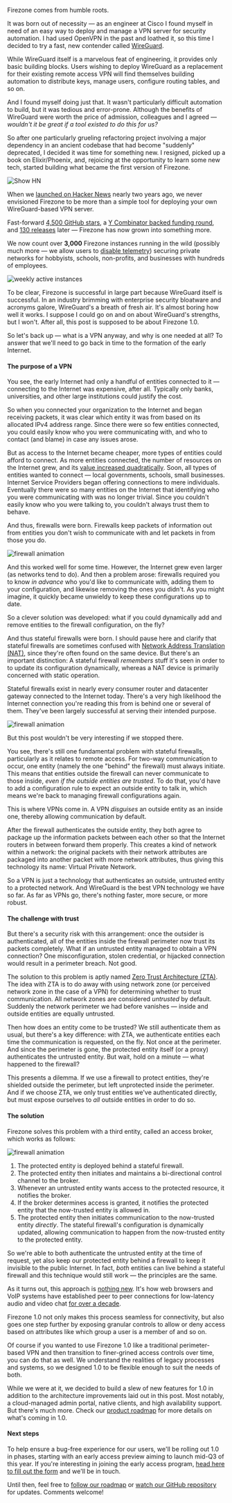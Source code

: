
<span className="font-semibold">Firezone comes from humble roots.</span>

It was born out of necessity &mdash; as an engineer at Cisco I found myself in
need of an easy way to deploy and manage a VPN server for security automation. I
had used OpenVPN in the past and loathed it, so this time I decided to try a
fast, new contender called [WireGuard](https://www.wireguard.com).

While WireGuard itself is a marvelous feat of engineering, it provides only
basic building blocks. Users wishing to deploy WireGuard as a replacement for
their existing remote access VPN will find themselves building automation to
distribute keys, manage users, configure routing tables, and so on.

And I found myself doing just that. It wasn't particularly difficult automation
to build, but it was tedious and error-prone. Although the benefits of WireGuard
were worth the price of admission, colleagues and I agreed &mdash; _wouldn't it
be great if a tool existed to do this for us?_

So after one particularly grueling refactoring project involving a major
dependency in an ancient codebase that had become "suddenly" deprecated, I
decided it was time for something new. I resigned, picked up a book on
Elixir/Phoenix, and, rejoicing at the opportunity to learn some new tech,
started building what became the first version of Firezone.

<Image
  src="/images/nostalgia-show-hn.png"
  alt="Show HN"
  width={1412}
  height={168}
  className="mx-auto shadow rounded"
/>

When we [launched on Hacker News](https://news.ycombinator.com/item?id=28683231)
nearly two years ago, we never envisioned Firezone to be more than a simple tool
for deploying your own WireGuard-based VPN server.

Fast-forward
[4,500 GitHub stars](https://github.com/firezone/firezone/stargazers), a
[Y Combinator backed funding round](https://techcrunch.com/2022/03/30/ycombinator-open-source-startups-winter-22-demo-day/),
and [130 releases](https://github.com/firezone/firezone/releases) later &mdash;
Firezone has now grown into something more.

We now count over <strong>3,000</strong> Firezone instances running in the wild
(possibly much more &mdash; we allow users to
[disable telemetry](/docs/reference/telemetry)) securing private networks for
hobbyists, schools, non-profits, and businesses with hundreds of employees.

<Image
  src="/images/wai-7-2-23.png"
  alt="weekly active instances"
  width={600}
  height={600}
  className="mx-auto shadow rounded border border-neutral-200"
/>

To be clear, Firezone is successful in large part because WireGuard itself is
successful. In an industry brimming with enterprise security bloatware and
acronyms galore, WireGuard's a breath of fresh air. It's almost boring how well
it works. I suppose I could go on and on about WireGuard's strengths, but I
won't. After all, this post is supposed to be about Firezone 1.0.

So let's back up &mdash; what is a VPN anyway, and why is one needed at all? To
answer that we'll need to go back in time to the formation of the early
Internet.

#### The purpose of a VPN

You see, the early Internet had only a handful of entities connected to it
&mdash; connecting to the Internet was expensive, after all. Typically only
banks, universities, and other large institutions could justify the cost.

So when you connected your organization to the Internet and began receiving
packets, it was clear which entity it was from based on its allocated IPv4
address range. Since there were so few entities connected, you could easily know
who you were communicating with, and who to contact (and blame) in case any
issues arose.

But as access to the Internet became cheaper, more types of entities could
afford to connect. As more entities connected, the number of resources on the
Internet grew, and its
[value increased quadratically](https://en.wikipedia.org/wiki/Metcalfe%27s_law).
Soon, all types of entities wanted to connect &mdash; local governments,
schools, small businesses. Internet Service Providers began offering connections
to mere individuals. Eventually there were so many entities on the Internet that
identifying who you were communicating with was no longer trivial. Since you
couldn't easily know who you were talking to, you couldn't always trust them to
behave.

And thus, firewalls were born. Firewalls keep packets of information out from
entities you don't wish to communicate with and let packets in from those you
do.

<object type="image/svg+xml" data="/images/firewall-block.svg">
  <Image
    width={600}
    height={400}
    src="/images/firewall-block.svg"
    alt="firewall animation"
    className="mx-auto"
  />
</object>

And this worked well for some time. However, the Internet grew even larger (as
networks tend to do). And then a problem arose: firewalls required you to know
_in advance_ who you'd like to communicate with, adding them to your
configuration, and likewise removing the ones you didn't. As you might imagine,
it quickly became unwieldy to keep these configurations up to date.

So a clever solution was developed: what if you could dynamically add and remove
entities to the firewall configuration, on the fly?

And thus stateful firewalls were born. I should pause here and clarify that
stateful firewalls are sometimes confused with
[Network Address Translation (NAT)](https://en.wikipedia.org/wiki/Network_address_translation),
since they're often found on the same device. But there's an important
distinction: A stateful firewall _remembers_ stuff it's seen in order to to
update its configuration dynamically, whereas a NAT device is primarily
concerned with static operation.

Stateful firewalls exist in nearly every consumer router and datacenter gateway
connected to the Internet today. There's a very high likelihood the Internet
connection you're reading this from is behind one or several of them. They've
been largely successful at serving their intended purpose.

<object type="image/svg+xml" data="/images/stateful-firewall.svg">
  <Image
    width={600}
    height={400}
    src="/images/stateful-firewall.svg"
    alt="firewall animation"
    className="mx-auto"
  />
</object>

But this post wouldn't be very interesting if we stopped there.

You see, there's still one fundamental problem with stateful firewalls,
particularly as it relates to remote access. For two-way communication to occur,
one entity (namely the one "behind" the firewall) must always initiate. This
means that entities outside the firewall can never communicate to those inside,
_even if the outside entities are trusted_. To do that, you'd have to add a
configuration rule to expect an outside entity to talk in, which means we're
back to managing firewall configurations again.

This is where VPNs come in. A VPN _disguises_ an outside entity as an inside
one, thereby allowing communication by default.

After the firewall authenticates the outside entity, they both agree to package
up the information packets between each other so that the Internet routers in
between forward them properly. This creates a kind of network within a network:
the original packets with their network attributes are packaged into another
packet with more network attributes, thus giving this technology its name:
Virtual Private Network.

So a VPN is just a technology that authenticates an outside, untrusted entity to
a protected network. And WireGuard is the best VPN technology we have so far. As
far as VPNs go, there's nothing faster, more secure, or more robust.

#### The challenge with trust

But there's a security risk with this arrangement: once the outsider is
authenticated, all of the entities inside the firewall perimeter now trust its
packets completely. What if an untrusted entity managed to obtain a VPN
connection? One misconfiguration, stolen credential, or hijacked connection
would result in a perimeter breach. Not good.

The solution to this problem is aptly named
[Zero Trust Architecture (ZTA)](https://en.wikipedia.org/wiki/Zero_trust_security_model).
The idea with ZTA is to do away with using network zone (or perceived network
zone in the case of a VPN) for determining whether to trust communication. All
network zones are considered _untrusted_ by default. Suddenly the network
perimeter we had before vanishes &mdash; inside and outside entities are equally
untrusted.

Then how does an entity come to be trusted? We still authenticate them as usual,
but there's a key difference: with ZTA, we authenticate entities each time the
communication is requested, on the fly. Not once at the perimeter. And since the
perimeter is gone, the protected entity itself (or a proxy) authenticates the
untrusted entity. But wait, hold on a minute &mdash; what happened to the
firewall?

This presents a dilemma. If we use a firewall to protect entities, they're
shielded outside the perimeter, but left unprotected inside the perimeter. And
if we choose ZTA, we only trust entities we've authenticated directly, but must
expose ourselves to _all_ outside entities in order to do so.

#### The solution

Firezone solves this problem with a third entity, called an access broker, which
works as follows:

<object type="image/svg+xml" data="/images/firezone-1.0.svg">
  <Image
    width={600}
    height={600}
    src="/images/firezone-1.0.svg"
    alt="firewall animation"
    className="mx-auto"
  />
</object>

1. The protected entity is deployed behind a stateful firewall.
1. The protected entity then initiates and maintains a bi-directional control
   channel to the broker.
1. Whenever an untrusted entity wants access to the protected resource, it
   notifies the broker.
1. If the broker determines access is granted, it notifies the protected entity
   that the now-trusted entity is allowed in.
1. The protected entity then initiates communication to the now-trusted entity
   _directly_. The stateful firewall's configuration is dynamically updated,
   allowing communication to happen from the now-trusted entity to the protected
   entity.

So we're able to both authenticate the untrusted entity at the time of request,
yet also keep our protected entity behind a firewall to keep it invisible to the
public Internet. In fact, _both_ entities can live behind a stateful firewall
and this technique would still work &mdash; the principles are the same.

As it turns out, this approach is
[nothing new](https://bford.info/pub/net/p2pnat/). It's how web browsers and
VoIP systems have established peer to peer connections for low-latency audio and
video chat [for over a decade](https://en.wikipedia.org/wiki/WebRTC).

Firezone 1.0 not only makes this process seamless for connectivity, but also
goes one step further by exposing granular controls to allow or deny access
based on attributes like which group a user is a member of and so on.

Of course if you wanted to use Firezone 1.0 like a traditional perimeter-based
VPN and then transition to finer-grined access controls over time, you can do
that as well. We understand the realities of legacy processes and systems, so we
designed 1.0 to be flexible enough to suit the needs of both.

While we were at it, we decided to build a slew of new features for 1.0 in
addition to the architecture improvements laid out in this post. Most notably, a
cloud-managed admin portal, native clients, and high availability support. But
there's much more. Check our [product roadmap](/product/roadmap) for more
details on what's coming in 1.0.

#### Next steps

To help ensure a bug-free experience for our users, we'll be rolling out 1.0 in
phases, starting with an early access preview aiming to launch mid-Q3 of this
year. If you're interesting in joining the early access program,
[head here to fill out the form](/product/early-access) and we'll be in touch.

Until then, feel free to [follow our roadmap](/product/roadmap) or
[watch our GitHub repository](https://www.github.com/firezone/firezone) for
updates. Comments welcome!
